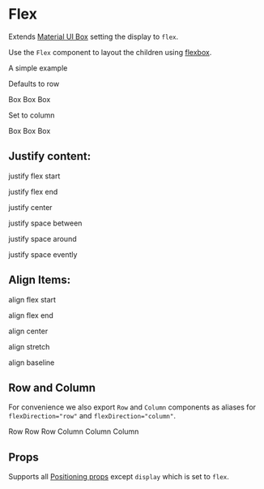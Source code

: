 
<Meta title="Components|Flex" component={Flex} />

# Flex

Extends [Material UI Box](https://material-ui.com/components/box/) setting the display to `flex`.

Use the `Flex` component to layout the children using [flexbox](https://css-tricks.com/snippets/css/a-guide-to-flexbox/).

A simple example

<Preview>
  <p>Defaults to row</p>
  <Story name="default">
    <Flex>
      <Box width={1 / 3} p={3} bgcolor="success.main">
        Box
      </Box>
      <Box width={1 / 3} p={3} bgcolor="warning.main">
        Box
      </Box>
      <Box width={1 / 3} p={3} bgcolor="error.main">
        Box
      </Box>
    </Flex>
  </Story>
  <p>Set to column</p>
  <Story name="column">
    <Flex flexDirection={'column'}>
      <Box width={1 / 3} p={3} bgcolor="success.main">
        Box
      </Box>
      <Box width={1 / 3} p={3} bgcolor="warning.main">
        Box
      </Box>
      <Box width={1 / 3} p={3} bgcolor="error.main">
        Box
      </Box>
    </Flex>
  </Story>
</Preview>

## Justify content:

<Preview>
  <p>justify flex start</p>
  <Story name="justify flex start">
    <Flex justifyContent="flex-start">
      <Box width={1 / 5} p={3} bgcolor="success.main" />
      <Box width={1 / 3} p={3} bgcolor="warning.main" />
      <Box width={1 / 5} p={3} bgcolor="error.main" />
    </Flex>
  </Story>
</Preview>

<Preview>
  <p>justify flex end</p>
  <Story name="justify flex end">
    <Flex justifyContent="flex-end">
      <Box width={1 / 5} p={3} bgcolor="success.main" />
      <Box width={1 / 3} p={3} bgcolor="warning.main" />
      <Box width={1 / 5} p={3} bgcolor="error.main" />
    </Flex>
  </Story>
</Preview>

<Preview>
  <p>justify center</p>
  <Story name="justify center">
    <Flex justifyContent="center">
      <Box width={1 / 5} p={3} bgcolor="success.main" />
      <Box width={1 / 3} p={3} bgcolor="warning.main" />
      <Box width={1 / 5} p={3} bgcolor="error.main" />
    </Flex>
  </Story>
</Preview>

<Preview>
  <p>justify space between</p>
  <Story name="justify space between">
    <Flex justifyContent="space-between">
      <Box width={1 / 5} p={3} bgcolor="success.main" />
      <Box width={1 / 3} p={3} bgcolor="warning.main" />
      <Box width={1 / 5} p={3} bgcolor="error.main" />
    </Flex>
  </Story>
</Preview>

<Preview>
  <p>justify space around</p>
  <Story name="justify space around">
    <Flex justifyContent="space-around">
      <Box width={1 / 5} p={3} bgcolor="success.main" />
      <Box width={1 / 3} p={3} bgcolor="warning.main" />
      <Box width={1 / 5} p={3} bgcolor="error.main" />
    </Flex>
  </Story>
</Preview>

<Preview>
  <p>justify space evently</p>
  <Story name="justify space evently">
    <Flex justifyContent="space-around">
      <Box width={1 / 5} p={3} bgcolor="success.main" />
      <Box width={1 / 3} p={3} bgcolor="warning.main" />
      <Box width={1 / 5} p={3} bgcolor="error.main" />
    </Flex>
  </Story>
</Preview>

## Align Items:

<Preview>
  <p>align flex start</p>
  <Story name="align flex start">
    <Card>
      <Flex
        style={{ height: '100px' }}
        justifyContent="center"
        alignItems="flex-start"
      >
        <Box width={1 / 5} p={3} bgcolor="success.main" />
        <Box width={1 / 3} p={3} bgcolor="warning.main" />
        <Box width={1 / 5} p={3} bgcolor="error.main" />
      </Flex>
    </Card>
  </Story>
</Preview>

<Preview>
  <p>align flex end</p>
  <Story name="align flex end">
    <Card>
      <Flex
        style={{ height: '100px' }}
        justifyContent="center"
        alignItems="flex-end"
      >
        <Box width={1 / 5} p={3} bgcolor="success.main" />
        <Box width={1 / 3} p={3} bgcolor="warning.main" />
        <Box width={1 / 5} p={3} bgcolor="error.main" />
      </Flex>
    </Card>
  </Story>
</Preview>

<Preview>
  <p>align center</p>
  <Story name="align center">
    <Card>
      <Flex
        style={{ height: '100px' }}
        justifyContent="center"
        alignItems="center"
      >
        <Box width={1 / 5} p={3} bgcolor="success.main" />
        <Box width={1 / 3} p={3} bgcolor="warning.main" />
        <Box width={1 / 5} p={3} bgcolor="error.main" />
      </Flex>
    </Card>
  </Story>
</Preview>

<Preview>
  <p>align stretch</p>
  <Story name="align stretch">
    <Card>
      <Flex
        style={{ height: '100px' }}
        justifyContent="center"
        alignItems="stretch"
      >
        <Box width={1 / 5} p={3} bgcolor="success.main" />
        <Box width={1 / 3} p={3} bgcolor="warning.main" />
        <Box width={1 / 5} p={3} bgcolor="error.main" />
      </Flex>
    </Card>
  </Story>
</Preview>

<Preview>
  <p>align baseline</p>
  <Story name="align baseline">
    <Card>
      <Flex
        style={{ height: '100px' }}
        justifyContent="center"
        alignItems="baseline"
      >
        <Box
          style={{ height: '75px' }}
          width={1 / 5}
          p={3}
          bgcolor="success.main"
        />
        <Box
          style={{ height: '25px' }}
          width={1 / 3}
          p={3}
          bgcolor="warning.main"
        />
        <Box
          style={{ height: '50px' }}
          width={1 / 5}
          p={3}
          bgcolor="error.main"
        />
      </Flex>
    </Card>
  </Story>
</Preview>

## Row and Column

For convenience we also export `Row` and `Column` components as aliases for `flexDirection="row"` and `flexDirection="column"`.

<Preview>
  <Story name="row-alias">
    <Row>
      <Box width={1 / 3} p={3} bgcolor="success.main">
        Row
      </Box>
      <Box width={1 / 3} p={3} bgcolor="warning.main">
        Row
      </Box>
      <Box width={1 / 3} p={3} bgcolor="error.main">
        Row
      </Box>
    </Row>
  </Story>
  <Story name="column-alias">
    <Column>
      <Box width={1 / 3} p={3} bgcolor="success.main">
        Column
      </Box>
      <Box width={1 / 3} p={3} bgcolor="warning.main">
        Column
      </Box>
      <Box width={1 / 3} p={3} bgcolor="error.main">
        Column
      </Box>
    </Column>
  </Story>
</Preview>

## Props

Supports all [Positioning props](/components/?path=/docs/design-system-positioning--page) except `display` which is set to `flex`.

<Props of={FlexDocs} />
